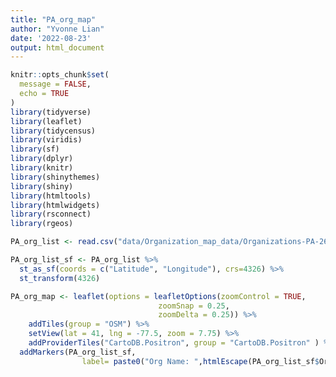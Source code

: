 ```yaml
---
title: "PA_org_map"
author: "Yvonne Lian"
date: '2022-08-23'
output: html_document
---
```

```r
knitr::opts_chunk$set(
  message = FALSE,
  echo = TRUE
)
library(tidyverse)
library(leaflet)
library(tidycensus)
library(viridis)
library(sf)
library(dplyr)
library(knitr)
library(shinythemes)
library(shiny)
library(htmltools)
library(htmlwidgets)
library(rsconnect)
library(rgeos)
```


```r
PA_org_list <- read.csv("data/Organization_map_data/Organizations-PA-26 orgs.csv")
```


```r
PA_org_list_sf <- PA_org_list %>%
  st_as_sf(coords = c("Latitude", "Longitude"), crs=4326) %>%
  st_transform(4326)


```



```r
PA_org_map <- leaflet(options = leafletOptions(zoomControl = TRUE,
                                 zoomSnap = 0.25,
                                 zoomDelta = 0.25)) %>%
	addTiles(group = "OSM") %>%
	setView(lat = 41, lng = -77.5, zoom = 7.75) %>%
	addProviderTiles("CartoDB.Positron", group = "CartoDB.Positron" ) %>%
  addMarkers(PA_org_list_sf,
				label= paste0("Org Name: ",htmlEscape(PA_org_list_sf$Organization.name))
```

